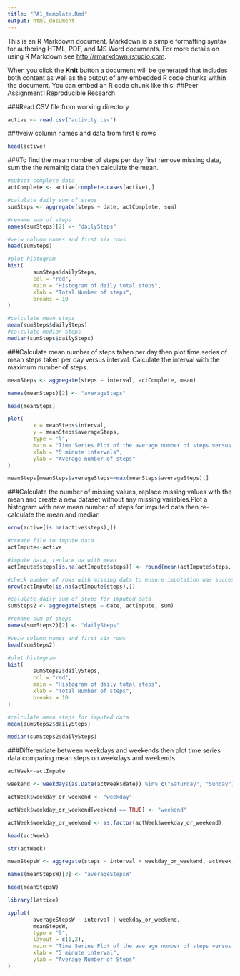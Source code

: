 ```yaml
---
title: "PA1_template.Rmd"
output: html_document
---
```


This is an R Markdown document. Markdown is a simple formatting syntax for authoring HTML, PDF, and MS Word documents. For more details on using R Markdown see <http://rmarkdown.rstudio.com>.

When you click the **Knit** button a document will be generated that includes both content as well as the output of any embedded R code chunks within the document. You can embed an R code chunk like this:
##Peer Assignment1 Reproducible Research

###Read CSV file from working directory

```r
active <- read.csv("activity.csv")
```

###veiw column names and data from first 6 rows
```r
head(active)
```
###To find the mean number of steps per day first remove missing data, sum the the remainig data then calculate the mean.
```r
#subset complete data 
actComplete <- active[complete.cases(active),]

#calulate daily sum of steps
sumSteps <- aggregate(steps ~ date, actComplete, sum)

#rename sum of steps 
names(sumSteps)[2] <- "dailySteps"

#veiw column names and first six rows
head(sumSteps)

#plot histogram
hist(
        sumSteps$dailySteps,
        col = "red",
        main = "Histogram of daily total steps",
        xlab = "Total Number of steps",
        breaks = 10
)

#calculate mean steps
mean(sumSteps$dailySteps)
#calculate median steps
median(sumSteps$dailySteps)
```

###Calculate mean number of steps tahen per day then plot time series of mean steps taken per day versus interval. Calculate the interval with the maximum number of steps.

```r
meanSteps <- aggregate(steps ~ interval, actComplete, mean)

names(meanSteps)[2] <- "averageSteps"

head(meanSteps)

plot(
        x = meanSteps$interval,
        y = meanSteps$averageSteps,
        type = "l",
        main = "Time Series Plot of the average number of steps versus 5 minute interval",
        xlab = "5 minute intervals",
        ylab = "Average number of steps"
)

meanSteps[meanSteps$averageSteps==max(meanSteps$averageSteps),]
```

###Calculate the number of missing values, replace missing values with the mean and create a new dataset without any missing variables.Plot a histogram with new mean number of steps for imputed data then re-calculate the mean and median

```r
nrow(active[is.na(active$steps),])

#create file to impute data
actImpute<-active

#impute data, replace na with mean
actImpute$steps[is.na(actImpute$steps)] <- round(mean(actImpute$steps, na.rm = TRUE))

#check number of rows with missing data to ensure imputation was successful  
nrow(actImpute[is.na(actImpute$steps),])

#calulate daily sum of steps for imputed data
sumSteps2 <- aggregate(steps ~ date, actImpute, sum)

#rename sum of steps 
names(sumSteps2)[2] <- "dailySteps"

#veiw column names and first six rows
head(sumSteps2)

#plot histogram
hist(
        sumSteps2$dailySteps,
        col = "red",
        main = "Histogram of daily total steps",
        xlab = "Total Number of steps",
        breaks = 10
)

#calculate mean steps for imputed data
mean(sumSteps2$dailySteps)

median(sumSteps2$dailySteps)
```
###Differentiate between weekdays and weekends then plot time series data comparing mean steps on weekdays and weekends

```r
actWeek<-actImpute

weekend <- weekdays(as.Date(actWeek$date)) %in% c("Saturday", "Sunday")

actWeek$weekday_or_weekend <- "weekday"

actWeek$weekday_or_weekend[weekend == TRUE] <- "weekend"

actWeek$weekday_or_weekend <- as.factor(actWeek$weekday_or_weekend)

head(actWeek)

str(actWeek)

meanStepsW <- aggregate(steps ~ interval + weekday_or_weekend, actWeek, mean)

names(meanStepsW)[3] <- "averageStepsW"

head(meanStepsW)

library(lattice)

xyplot(
        averageStepsW ~ interval | weekday_or_weekend,
        meanStepsW,
        type = "l",
        layout = c(1,2),
        main = "Time Series Plot of the average number of steps versus 5 minute interval for weekday and weekends",
        xlab = "5 minute interval",
        ylab = "Average Number of Steps"
)
```

